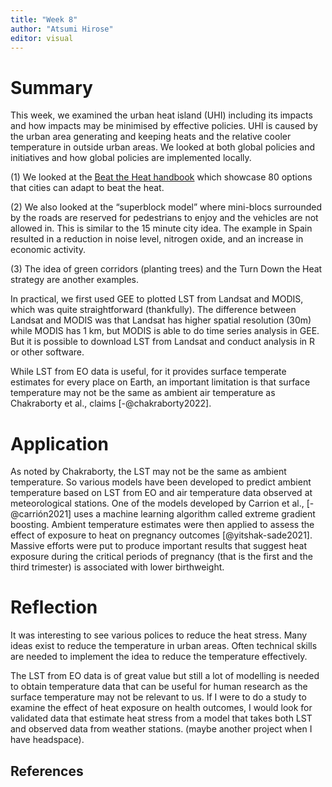 ```yaml
---
title: "Week 8"
author: "Atsumi Hirose"
editor: visual
---
```


# Summary

This week, we examined the urban heat island (UHI) including its impacts and how impacts may be minimised by effective policies. UHI is caused by the urban area generating and keeping heats and the relative cooler temperature in outside urban areas. We looked at both global policies and initiatives and how global policies are implemented locally.

\(1\) We looked at the [Beat the Heat handbook](https://www.unep.org/ndc/resources/report/beating-heat-sustainable-cooling-handbook-cities) which showcase 80 options that cities can adapt to beat the heat.

\(2\) We also looked at the "superblock model" where mini-blocs surrounded by the roads are reserved for pedestrians to enjoy and the vehicles are not allowed in. This is similar to the 15 minute city idea. The example in Spain resulted in a reduction in noise level, nitrogen oxide, and an increase in economic activity.

\(3\) The idea of green corridors (planting trees) and the Turn Down the Heat strategy are another examples.

In practical, we first used GEE to plotted LST from Landsat and MODIS, which was quite straightforward (thankfully). The difference between Landsat and MODIS was that Landsat has higher spatial resolution (30m) while MODIS has 1 km, but MODIS is able to do time series analysis in GEE. But it is possible to download LST from Landsat and conduct analysis in R or other software.

While LST from EO data is useful, for it provides surface temperate estimates for every place on Earth, an important limitation is that surface temperature may not be the same as ambient air temperature as Chakraborty et al., claims [-@chakraborty2022].

# Application

As noted by Chakraborty, the LST may not be the same as ambient temperature. So various models have been developed to predict ambient temperature based on LST from EO and air temperature data observed at meteorological stations. One of the models developed by Carrion et al., [-@carrión2021] uses a machine learning algorithm called extreme gradient boosting. Ambient temperature estimates were then applied to assess the effect of exposure to heat on pregnancy outcomes
[@yitshak-sade2021]. Massive efforts were put to produce important results that suggest heat exposure during the critical periods of pregnancy (that is the first and the third trimester) is associated with lower birthweight.

# Reflection

It was interesting to see various polices to reduce the heat stress. Many ideas exist to reduce the temperature in urban areas. Often technical skills are needed to implement the idea to reduce the temperature effectively.

The LST from EO data is of great value but still a lot of modelling is needed to obtain temperature data that can be useful for human research as the surface temperature may not be relevant to us. If I were to do a study to examine the effect of heat exposure on health outcomes, I would look for validated data that estimate heat stress from a model that takes both LST and observed data from weather stations. (maybe another project when I have headspace).

## References
